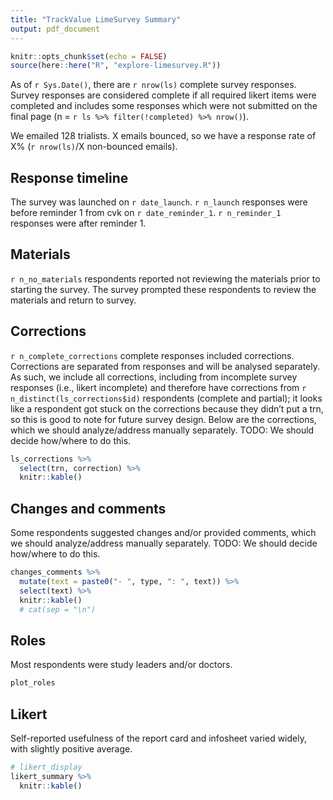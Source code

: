 ```yaml
---
title: "TrackValue LimeSurvey Summary"
output: pdf_document
---
```


```r
knitr::opts_chunk$set(echo = FALSE)
source(here::here("R", "explore-limesurvey.R"))
```

As of `r Sys.Date()`, there are `r nrow(ls)` complete survey responses. Survey responses are considered complete if all required likert items were completed and includes some responses which were not submitted on the final page (n = `r ls %>% filter(!completed) %>% nrow()`).

We emailed 128 trialists. X emails bounced, so we have a response rate of X% (`r nrow(ls)`/X non-bounced emails).

## Response timeline
The survey was launched on `r date_launch`. `r n_launch` responses were before reminder 1 from cvk on `r date_reminder_1`. `r n_reminder_1` responses were after reminder 1.

## Materials
`r n_no_materials` respondents reported not reviewing the materials prior to starting the survey. The survey prompted these respondents to review the materials and return to survey.

## Corrections
`r n_complete_corrections` complete responses included corrections. Corrections are separated from responses and will be analysed separately. As such, we include all corrections, including from incomplete survey responses (i.e., likert incomplete) and therefore have corrections from `r n_distinct(ls_corrections$id)` respondents (complete and partial); it looks like a respondent got stuck on the corrections because they didn't put a trn, so this is good to note for future survey design. Below are the corrections, which we should analyze/address manually separately. TODO: We should decide how/where to do this.

```r
ls_corrections %>% 
  select(trn, correction) %>% 
  knitr::kable()
```

## Changes and comments
Some respondents suggested changes and/or provided comments, which we should analyze/address manually separately. TODO: We should decide how/where to do this.

```r
changes_comments %>% 
  mutate(text = paste0("- ", type, ": ", text)) %>% 
  select(text) %>% 
  knitr::kable()
  # cat(sep = "\n")
```

## Roles
Most respondents were study leaders and/or doctors.

```r
plot_roles
```

## Likert
Self-reported usefulness of the report card and infosheet varied widely, with slightly positive average.

```r
# likert_display
likert_summary %>% 
  knitr::kable()
```
